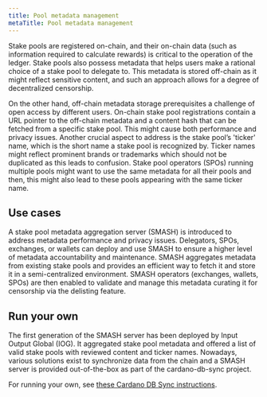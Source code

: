 ```yaml
---
title: Pool metadata management
metaTitle: Pool metadata management
---
```


Stake pools are registered on-chain, and their on-chain data (such as information required to calculate rewards) is critical to the operation of the ledger. Stake pools also possess metadata that helps users make a rational choice of a stake pool to delegate to. This metadata is stored off-chain as it might reflect sensitive content, and such an approach allows for a degree of decentralized censorship.

On the other hand, off-chain metadata storage prerequisites a challenge of open access by different users. On-chain stake pool registrations contain a URL pointer to the off-chain metadata and a content hash that can be fetched from a specific stake pool. This might cause both performance and privacy issues. Another crucial aspect to address is the stake pool’s 'ticker' name, which is the short name a stake pool is recognized by. Ticker names might reflect prominent brands or trademarks which should not be duplicated as this leads to confusion. Stake pool operators (SPOs) running multiple pools might want to use the same metadata for all their pools and then, this might also lead to these pools appearing with the same ticker name.

## Use cases

A stake pool metadata aggregation server (SMASH) is introduced to address metadata performance and privacy issues. Delegators, SPOs, exchanges, or wallets can deploy and use SMASH to ensure a higher level of metadata accountability and maintenance. SMASH aggregates metadata from existing stake pools and provides an efficient way to fetch it and store it in a semi-centralized environment. SMASH operators (exchanges, wallets, SPOs) are then enabled to validate and manage this metadata curating it for censorship via the delisting feature.

## Run your own

The first generation of the SMASH server has been deployed by Input Output Global (IOG). It aggregated stake pool metadata and offered a list of valid stake pools with reviewed content and ticker names. Nowadays, various solutions exist to synchronize data from the chain and a SMASH server is provided out-of-the-box as part of the cardano-db-sync project.

For running your own, see [these Cardano DB Sync instructions](https://github.com/IntersectMBO/cardano-db-sync/blob/master/doc/smash.md#smash-characteristics).
